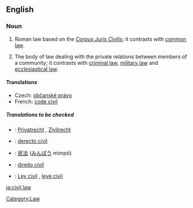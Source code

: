 {{wikipedia}}
==English==

===Noun===
{{en-noun|sg=[[civil]] [[law]]}}

# {{law}} Roman law based on the ''[[Corpus Juris Civilis]]''; it contrasts with [[common law]].
# {{law}} The body of law dealing with the private relations between members of a community; it contrasts with [[criminal law]], [[military law]] and [[ecclesiastical law]].

====Translations====
{{trans-top|body of law dealing with private relations}}
*Czech: [[občanské právo]] {{n}}
*French: [[code civil]] {{m}}
{{trans-mid}}
{{trans-bottom}}

=====Translations to be checked=====
{{checktrans}}
*{{ttbc|German}}: [[Privatrecht]] {{n}}, [[Zivilrecht]] {{n}}
*{{ttbc|Interlingua}}: [[derecto civil]]
*{{ttbc|Japanese}}: [[民法]] ([[みんぽう]] mimpō)
*{{ttbc|Portuguese}}: [[direito civil]] {{m}}

*{{ttbc|Spanish}}: [[Ley civil]] {{n}}, [[leye civil]] {{n}}

[[Category:Law]]

[[ja:civil law]]